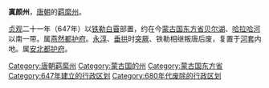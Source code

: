 '''寘颜州'''，[[唐朝|唐朝]]的[[羁縻州|羁縻州]]。

[[貞觀_(唐朝)|贞观]]二十一年（647年）以[[铁勒|铁勒]][[白霫|白霫]]部置，约在今[[蒙古国|蒙古国]][[东方省_(蒙古国)|东方省]][[贝尔湖|贝尔湖]]、[[哈拉哈河|哈拉哈河]]以南一带。属[[燕然都护府|燕然都护府]]。[[永淳|永淳]]、[[垂拱|垂拱]]时[[突厥|突厥]]、铁勒相继叛唐后废，复置于[[河套|河套]]内地。属[[安北都护府|安北都护府]]。

{{唐朝行政区划小作品}}
[[Category:唐朝羁縻州|Category:唐朝羁縻州]] 
[[Category:蒙古国的州|Category:蒙古国的州]]
[[Category:蒙古国东方省|Category:蒙古国东方省]]
[[Category:647年建立的行政区划|Category:647年建立的行政区划]]
[[Category:680年代废除的行政区划|Category:680年代废除的行政区划]]